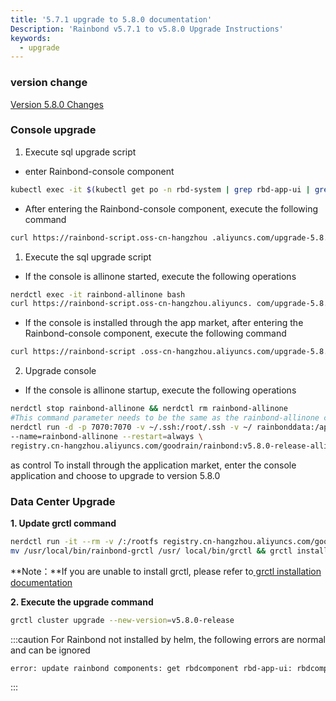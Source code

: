 ```yaml
---
title: '5.7.1 upgrade to 5.8.0 documentation'
Description: 'Rainbond v5.7.1 to v5.8.0 Upgrade Instructions'
keywords:
  - upgrade
---
```



### version change

[Version 5.8.0 Changes](/community/change/5.8.0)

### Console upgrade

<Tabs groupId="upgrade">
  <TabItem value="helm" label="helm" default>

1. Execute sql upgrade script

- enter Rainbond-console component

```bash
kubectl exec -it $(kubectl get po -n rbd-system | grep rbd-app-ui | grep Running | sed -n '1p ' | awk '{print $1}') -n rbd-system bash
```

- After entering the Rainbond-console component, execute the following command

```bash
curl https://rainbond-script.oss-cn-hangzhou .aliyuncs.com/upgrade-5.8.0.sh | bash
```

  </TabItem>
  <TabItem value="Basic Edition" label="Basic Edition">

1. Execute the sql upgrade script

- If the console is allinone started, execute the following operations

```bash
nerdctl exec -it rainbond-allinone bash
curl https://rainbond-script.oss-cn-hangzhou.aliyuncs. com/upgrade-5.8.0.sh | bash
```

- If the console is installed through the app market, after entering the Rainbond-console component, execute the following command

```bash
curl https://rainbond-script .oss-cn-hangzhou.aliyuncs.com/upgrade-5.8.0.sh | bash
```

2. Upgrade console

- If the console is allinone startup, execute the following operations

```bash
nerdctl stop rainbond-allinone && nerdctl rm rainbond-allinone
#This command parameter needs to be the same as the rainbond-allinone container started before
nerdctl run -d -p 7070:7070 -v ~/.ssh:/root/.ssh -v ~/ rainbonddata:/app/data \
--name=rainbond-allinone --restart=always \
registry.cn-hangzhou.aliyuncs.com/goodrain/rainbond:v5.8.0-release-allinone
```

as control To install through the application market, enter the console application and choose to upgrade to version 5.8.0
</TabItem>
</Tabs>

### Data Center Upgrade

**1. Update grctl command**

```bash
nerdctl run -it --rm -v /:/rootfs registry.cn-hangzhou.aliyuncs.com/goodrain/rbd-grctl:v5.8.0-release copy
mv /usr/local/bin/rainbond-grctl /usr/ local/bin/grctl && grctl install
```

**Note：**If you are unable to install grctl, please refer to[ grctl installation documentation](/docs/ops-guide/tools/grctl/)

**2. Execute the upgrade command**

```bash
grctl cluster upgrade --new-version=v5.8.0-release
```

:::caution For Rainbond not installed by helm, the following errors are normal and can be ignored
```bash
error: update rainbond components: get rbdcomponent rbd-app-ui: rbdcomponents.rainbond.io "rbd-app-ui" not found
```
:::
